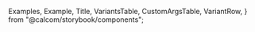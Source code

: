 
  Examples,
  Example,
  Title,
  VariantsTable,
  CustomArgsTable,
  VariantRow,
} from "@calcom/storybook/components";


<Meta title="UI/Editor" component={Editor} />

<Title title="Editor" suffix="Brief" subtitle="Version 1.0 — Last Update: 16 Aug 2023" />

## Definition

The `Editor` component is a versatile rich text editor that provides a customizable environment for creating and editing content with various formatting options and plugins.

## Structure

The `Editor` component offers a flexible rich text editing interface, complete with a configurable toolbar

<CustomArgsTable of={Editor} />

<Examples title="States">
  <Example title="Default">
    <Editor setText={() => {}} getText={() => "Text"} />
  </Example>
  <Example title="With placeholder">
    <Editor setText={() => {}} getText={() => ""} placeholder="placeholder" />
  </Example>
  <Example title="With variables">
    <Editor setText={() => {}} getText={() => "Text"} variables={["variable1", "variable2", "variable3"]} />
  </Example>
</Examples>

<Title offset title="Editor" suffix="Variants" />

<Canvas>
  <Story
    name="Editor"
    args={{
      setText: () => {},
      getText: () => "Text",
      editable: true,
    }}
    argTypes={{
      excludedToolbarItems: { control: { type: "check", options: ["blockType", "bold", "italic", "link"] } },
      variables: { control: { type: "check", options: ["variable1", "variable2", "variable3"] } },
      height: { control: { type: "text" } },
      placeholder: { control: { type: "text" } },
      disableLists: { control: { type: "boolean" } },
      updateTemplate: { control: { type: "boolean" } },
      firstRender: { control: { type: "boolean" } },
      editable: { control: { type: "boolean" } },
    }}>
    {(props) => (
      <VariantsTable titles={["Default"]} columnMinWidth={150}>
        <VariantRow>
          <Editor {...props} />
        </VariantRow>
      </VariantsTable>
    )}
  </Story>
</Canvas>
